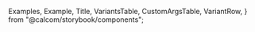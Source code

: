 
  Examples,
  Example,
  Title,
  VariantsTable,
  CustomArgsTable,
  VariantRow,
} from "@calcom/storybook/components";


<Meta title="UI/Editor" component={Editor} />

<Title title="Editor" suffix="Brief" subtitle="Version 1.0 — Last Update: 16 Aug 2023" />

## Definition

The `Editor` component is a versatile rich text editor that provides a customizable environment for creating and editing content with various formatting options and plugins.

## Structure

The `Editor` component offers a flexible rich text editing interface, complete with a configurable toolbar

<CustomArgsTable of={Editor} />

<Examples title="States">
  <Example title="Default">
    <Editor setText={() => {}} getText={() => "Text"} />
  </Example>
  <Example title="With placeholder">
    <Editor setText={() => {}} getText={() => ""} placeholder="placeholder" />
  </Example>
  <Example title="With variables">
    <Editor setText={() => {}} getText={() => "Text"} variables={["variable1", "variable2", "variable3"]} />
  </Example>
</Examples>

<Title offset title="Editor" suffix="Variants" />

<Canvas>
  <Story
    name="Editor"
    args={{
      setText: () => {},
      getText: () => "Text",
      editable: true,
    }}
    argTypes={{
      excludedToolbarItems: { control: { type: "check", options: ["blockType", "bold", "italic", "link"] } },
      variables: { control: { type: "check", options: ["variable1", "variable2", "variable3"] } },
      height: { control: { type: "text" } },
      placeholder: { control: { type: "text" } },
      disableLists: { control: { type: "boolean" } },
      updateTemplate: { control: { type: "boolean" } },
      firstRender: { control: { type: "boolean" } },
      editable: { control: { type: "boolean" } },
    }}>
    {(props) => (
      <VariantsTable titles={["Default"]} columnMinWidth={150}>
        <VariantRow>
          <Editor {...props} />
        </VariantRow>
      </VariantsTable>
    )}
  </Story>
</Canvas>
